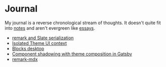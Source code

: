 # Journal

My journal is a reverse chronological stream of thoughts. It doesn't
quite fit into [notes](/txt/) and aren't evergreen like [essays](/writing).

- [remark and Slate serialization](/journal/4-remark-and-slate-serialization)
- [Isolated Theme UI context](/journal/3-isolated-theme-ui-context)
- [Blocks desktop](/journal/2-blocks-desktop)
- [Component shadowing with theme composition in Gatsby](/journal/1-component-shadowing-with-theme-composition-in-gatsby)
- [remark-mdx](/journal/0-remark-mdx)
